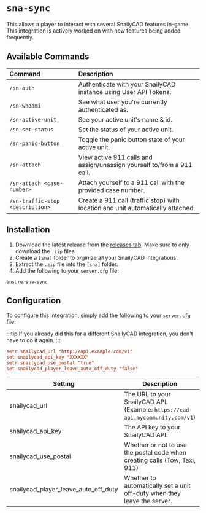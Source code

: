 # `sna-sync`

This allows a player to interact with several SnailyCAD features in-game. This integration is actively worked on with new features being added frequently.

## Available Commands

| Command                          | Description                                                                     |
| :------------------------------- | :------------------------------------------------------------------------------ |
| `/sn-auth`                       | Authenticate with your SnailyCAD instance using User API Tokens.                |
| `/sn-whoami`                     | See what user you're currently authenticated as.                                |
| `/sn-active-unit`                | See your active unit's name & id.                                               |
| `/sn-set-status`                 | Set the status of your active unit.                                             |
| `/sn-panic-button`               | Toggle the panic button state of your active unit.                              |
| `/sn-attach`                     | View active 911 calls and assign/unassign yourself to/from a 911 call.          |
| `/sn-attach <case-number>`       | Attach yourself to a 911 call with the provided case number.                    |
| `/sn-traffic-stop <description>` | Create a 911 call (traffic stop) with location and unit automatically attached. |

## Installation

1. Download the latest release from the [releases tab](https://github.com/SnailyCAD/fivem-integrations/releases/latest). Make sure to only download the `.zip` files
2. Create a `[sna]` folder to orginize all your SnailyCAD integrations.
3. Extract the `.zip` file into the `[sna]` folder.
4. Add the following to your `server.cfg` file:

```
ensure sna-sync
```

## Configuration

To configure this integration, simply add the following to your `server.cfg` file:

:::tip
If you already did this for a different SnailyCAD integration, you don't have to do it again.
:::

```cfg
setr snailycad_url "http://api.example.com/v1"
set snailycad_api_key "XXXXXX"
setr snailycad_use_postal "true"
set snailycad_player_leave_auto_off_duty "false"
```

| Setting                              | Description                                                                    | Required? | Default   |
| ------------------------------------ | ------------------------------------------------------------------------------ | --------- | --------- |
| snailycad_url                        | The URL to your SnailyCAD API. (Example: `https://cad-api.mycommunity.com/v1`) | Yes       | -         |
| snailycad_api_key                    | The API key to your SnailyCAD API.                                             | Yes       | -         |
| snailycad_use_postal                 | Whether or not to use the postal code when creating calls (Tow, Taxi, 911)     | No        | `"false"`  |
| snailycad_player_leave_auto_off_duty | Whether to automatically set a unit off-duty when they leave the server.       | No        | `"false"` |
